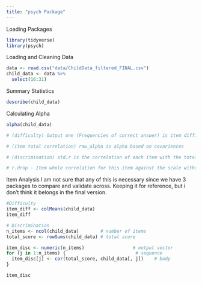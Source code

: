 ```yaml
---
title: "psych Package"
---
```

Loading Packages
```r
library(tidyverse)
library(psych)
```

Loading and Cleaning Data
```r
data <- read.csv("data/ChildData_filtered_FINAL.csv")
child_data <- data %>%
  select(16:31)
```

Summary Statistics
```r
describe(child_data)
```

Calculating Alpha
```r
alpha(child_data)

# (difficulty) Output one (Frequencies of correct answer) is item difficulty

# (item total correlation) raw_alpha is alpha based on covariences

# (discrimination) std.r is the correlation of each item with the total score (not corrected for item overlap) if the items were all standardized

# r.drop - Item whole correlation for this item against the scale without this item
```

Item Analysis
I am not sure that any of this is necessary since we have 3 packages to compare and validate across. Keeping it for reference, but i don't think it belongs in the final version.
```r
#Difficulty
item_diff <- colMeans(child_data)
item_diff

# Discrimination
n_items <- ncol(child_data)        # number of items
total_score <- rowSums(child_data) # total score

item_disc <- numeric(n_items)                  # output vector
for (j in 1:n_items) {                          # sequence
  item_disc[j] <- cor(total_score, child_data[, j])    # body
}

item_disc
```

